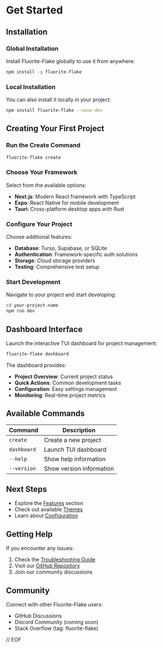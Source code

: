 
# Get Started

## Installation

### Global Installation

Install Fluorite-Flake globally to use it from anywhere:

```bash
npm install -g fluorite-flake
```

### Local Installation

You can also install it locally in your project:

```bash
npm install fluorite-flake --save-dev
```

## Creating Your First Project

<Steps>

### Run the Create Command

```bash
fluorite-flake create
```

### Choose Your Framework

Select from the available options:
- **Next.js**: Modern React framework with TypeScript
- **Expo**: React Native for mobile development
- **Tauri**: Cross-platform desktop apps with Rust

### Configure Your Project

Choose additional features:
- **Database**: Turso, Supabase, or SQLite
- **Authentication**: Framework-specific auth solutions
- **Storage**: Cloud storage providers
- **Testing**: Comprehensive test setup

### Start Development

Navigate to your project and start developing:

```bash
cd your-project-name
npm run dev
```

</Steps>

## Dashboard Interface

Launch the interactive TUI dashboard for project management:

```bash
fluorite-flake dashboard
```

The dashboard provides:
- **Project Overview**: Current project status
- **Quick Actions**: Common development tasks
- **Configuration**: Easy settings management
- **Monitoring**: Real-time project metrics

## Available Commands

| Command | Description |
|---------|-------------|
| `create` | Create a new project |
| `dashboard` | Launch TUI dashboard |
| `--help` | Show help information |
| `--version` | Show version information |

## Next Steps

- Explore the [Features](/docs/features) section
- Check out available [Themes](/docs/themes)
- Learn about [Configuration](/docs/advanced/configuration)

## Getting Help

If you encounter any issues:

1. Check the [Troubleshooting Guide](/docs/troubleshooting)
2. Visit our [GitHub Repository](https://github.com/kotsutsumi/fluorite-flake)
3. Join our community discussions

## Community

Connect with other Fluorite-Flake users:
- GitHub Discussions
- Discord Community (coming soon)
- Stack Overflow (tag: fluorite-flake)

// EOF